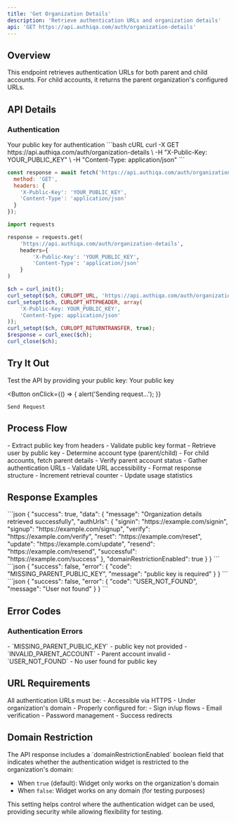 ```yaml
---
title: 'Get Organization Details'
description: 'Retrieve authentication URLs and organization details'
api: 'GET https://api.authiqa.com/auth/organization-details'
---
```



## Overview

This endpoint retrieves authentication URLs for both parent and child accounts. For child accounts, it returns the parent organization's configured URLs.

## API Details

### Authentication

<ParamField header="X-public-Key" type="string" required>
  Your public key for authentication
</ParamField>

<RequestExample>
```bash cURL
curl -X GET https://api.authiqa.com/auth/organization-details \
  -H "X-Public-Key: YOUR_PUBLIC_KEY" \
  -H "Content-Type: application/json"
```

```javascript JavaScript
const response = await fetch('https://api.authiqa.com/auth/organization-details', {
  method: 'GET',
  headers: {
    'X-Public-Key': 'YOUR_PUBLIC_KEY',
    'Content-Type': 'application/json'
  }
});
```

```python Python
import requests

response = requests.get(
    'https://api.authiqa.com/auth/organization-details',
    headers={
        'X-Public-Key': 'YOUR_PUBLIC_KEY',
        'Content-Type': 'application/json'
    }
)
```

```php PHP
$ch = curl_init();
curl_setopt($ch, CURLOPT_URL, 'https://api.authiqa.com/auth/organization-details');
curl_setopt($ch, CURLOPT_HTTPHEADER, array(
    'X-Public-Key: YOUR_PUBLIC_KEY',
    'Content-Type: application/json'
));
curl_setopt($ch, CURLOPT_RETURNTRANSFER, true);
$response = curl_exec($ch);
curl_close($ch);
```
</RequestExample>

## Try It Out

<Note>
Test the API by providing your public key:
</Note>

<Card>
  <ParamField path="X-Public-Key" placeholder="APK_1234567890abcdef_1234" required>
    Your public key
  </ParamField>

  <Expandable title="Headers" defaultOpen>
    <ParamField header="Content-Type" value="application/json" />
  </Expandable>

  <Button
    onClick={() => {
      alert('Sending request...');
    }}
  >
    Send Request
  </Button>
</Card>

## Process Flow

<Steps>
  <Step title="Authentication">
    - Extract public key from headers
    - Validate public key format
    - Retrieve user by public key
  </Step>

  <Step title="Account Resolution">
    - Determine account type (parent/child)
    - For child accounts, fetch parent details
    - Verify parent account status
  </Step>

  <Step title="URL Collection">
    - Gather authentication URLs
    - Validate URL accessibility
    - Format response structure
  </Step>

  <Step title="Usage Tracking">
    - Increment retrieval counter
    - Update usage statistics
  </Step>
</Steps>

## Response Examples

<ResponseField name="200: Success">
```json
{
  "success": true,
  "data": {
    "message": "Organization details retrieved successfully",
    "authUrls": {
      "signin": "https://example.com/signin",
      "signup": "https://example.com/signup",
      "verify": "https://example.com/verify",
      "reset": "https://example.com/reset",
      "update": "https://example.com/update",
      "resend": "https://example.com/resend",
      "successful": "https://example.com/success"
    },
    "domainRestrictionEnabled": true
  }
}
```
</ResponseField>

<ResponseField name="400: Missing public Key">
```json
{
  "success": false,
  "error": {
    "code": "MISSING_PARENT_PUBLIC_KEY",
    "message": "public key is required"
  }
}
```
</ResponseField>

<ResponseField name="404: User Not Found">
```json
{
  "success": false,
  "error": {
    "code": "USER_NOT_FOUND",
    "message": "User not found"
  }
}
```
</ResponseField>

## Error Codes

### Authentication Errors
<ResponseField name="400 Bad Request">
  - `MISSING_PARENT_PUBLIC_KEY` - public key not provided
  - `INVALID_PARENT_ACCOUNT` - Parent account invalid
</ResponseField>

<ResponseField name="404 Not Found">
  - `USER_NOT_FOUND` - No user found for public key
</ResponseField>

## URL Requirements

<Card title="Required URLs" icon="link">
All authentication URLs must be:
- Accessible via HTTPS
- Under organization's domain
- Properly configured for:
  - Sign in/up flows
  - Email verification
  - Password management
  - Success redirects
</Card>

## Domain Restriction

<Card title="Domain Restriction Setting" icon="shield-check">
The API response includes a `domainRestrictionEnabled` boolean field that indicates whether the authentication widget is restricted to the organization's domain:

- When `true` (default): Widget only works on the organization's domain
- When `false`: Widget works on any domain (for testing purposes)

This setting helps control where the authentication widget can be used, providing security while allowing flexibility for testing.
</Card>
